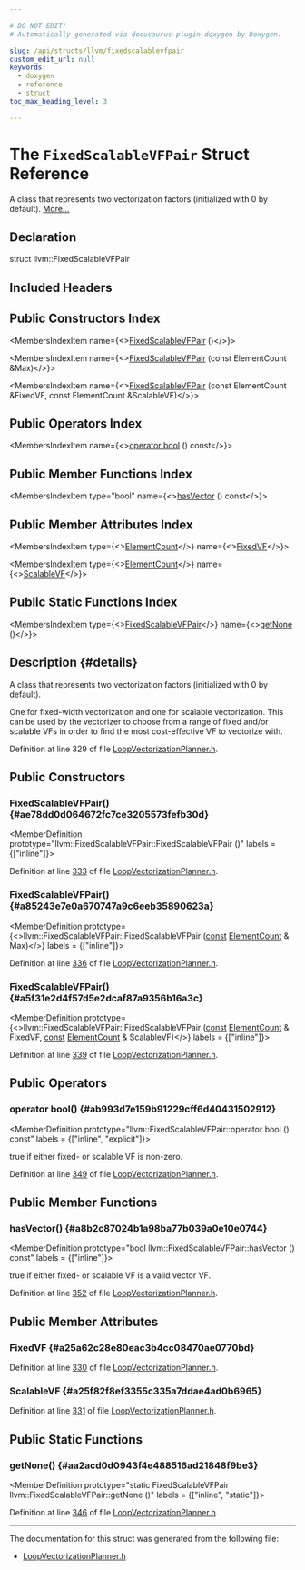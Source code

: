 ```yaml
---

# DO NOT EDIT!
# Automatically generated via docusaurus-plugin-doxygen by Doxygen.

slug: /api/structs/llvm/fixedscalablevfpair
custom_edit_url: null
keywords:
  - doxygen
  - reference
  - struct
toc_max_heading_level: 3

---
```





# The `FixedScalableVFPair` Struct Reference

<DoxygenPage pluginConfig={pluginConfig}>

A class that represents two vectorization factors (initialized with 0 by default). <a href="#details">More...</a>

## Declaration

<CodeBlock>struct llvm::FixedScalableVFPair</CodeBlock>

## Included Headers

<IncludesList>
<IncludesListItem
  filePath="Transforms/Vectorize/LoopVectorizationPlanner.h"
  permalink="/docs/api/files/lib/lib/transforms/lib/transforms/vectorize/loopvectorizationplanner-h"
  isLocal="true" />
</IncludesList>

## Public Constructors Index

<MembersIndex>

<MembersIndexItem
  name={<><a href="#ae78dd0d064672fc7ce3205573fefb30d">FixedScalableVFPair</a> ()</>}>
</MembersIndexItem>

<MembersIndexItem
  name={<><a href="#a85243e7e0a670747a9c6eeb35890623a">FixedScalableVFPair</a> (const ElementCount &amp;Max)</>}>
</MembersIndexItem>

<MembersIndexItem
  name={<><a href="#a5f31e2d4f57d5e2dcaf87a9356b16a3c">FixedScalableVFPair</a> (const ElementCount &amp;FixedVF, const ElementCount &amp;ScalableVF)</>}>
</MembersIndexItem>

</MembersIndex>

## Public Operators Index

<MembersIndex>

<MembersIndexItem
  name={<><a href="#ab993d7e159b91229cff6d40431502912">operator bool</a> () const</>}>
</MembersIndexItem>

</MembersIndex>

## Public Member Functions Index

<MembersIndex>

<MembersIndexItem
  type="bool"
  name={<><a href="#a8b2c87024b1a98ba77b039a0e10e0744">hasVector</a> () const</>}>
</MembersIndexItem>

</MembersIndex>

## Public Member Attributes Index

<MembersIndex>

<MembersIndexItem
  type={<><a href="/docs/api/classes/llvm/elementcount">ElementCount</a></>}
  name={<><a href="#a25a62c28e80eac3b4cc08470ae0770bd">FixedVF</a></>}>
</MembersIndexItem>

<MembersIndexItem
  type={<><a href="/docs/api/classes/llvm/elementcount">ElementCount</a></>}
  name={<><a href="#a25f82f8ef3355c335a7ddae4ad0b6965">ScalableVF</a></>}>
</MembersIndexItem>

</MembersIndex>

## Public Static Functions Index

<MembersIndex>

<MembersIndexItem
  type={<><a href="/docs/api/structs/llvm/fixedscalablevfpair">FixedScalableVFPair</a></>}
  name={<><a href="#aa2acd0d0943f4e488516ad21848f9be3">getNone</a> ()</>}>
</MembersIndexItem>

</MembersIndex>

## Description {#details}

A class that represents two vectorization factors (initialized with 0 by default).

One for fixed-width vectorization and one for scalable vectorization. This can be used by the vectorizer to choose from a range of fixed and/or scalable VFs in order to find the most cost-effective VF to vectorize with.

Definition at line 329 of file <a href="/docs/api/files/lib/lib/transforms/lib/transforms/vectorize/loopvectorizationplanner-h">LoopVectorizationPlanner.h</a>.

<SectionDefinition>

## Public Constructors

### FixedScalableVFPair() {#ae78dd0d064672fc7ce3205573fefb30d}

<MemberDefinition
  prototype="llvm::FixedScalableVFPair::FixedScalableVFPair ()"
  labels = {["inline"]}>

Definition at line <a href="/docs/api/files/lib/lib/transforms/lib/transforms/vectorize/loopvectorizationplanner-h/#l00333">333</a> of file <a href="/docs/api/files/lib/lib/transforms/lib/transforms/vectorize/loopvectorizationplanner-h">LoopVectorizationPlanner.h</a>.
</MemberDefinition>

### FixedScalableVFPair() {#a85243e7e0a670747a9c6eeb35890623a}

<MemberDefinition
  prototype={<>llvm::FixedScalableVFPair::FixedScalableVFPair (<a href="/docs/api/files/lib/lib/target/lib/target/aarch64/aarch64promoteconstant-cpp/#a90f8350fecae261c25be85d38b451bff">const</a> <a href="/docs/api/classes/llvm/elementcount">ElementCount</a> &amp; Max)</>}
  labels = {["inline"]}>

Definition at line <a href="/docs/api/files/lib/lib/transforms/lib/transforms/vectorize/loopvectorizationplanner-h/#l00336">336</a> of file <a href="/docs/api/files/lib/lib/transforms/lib/transforms/vectorize/loopvectorizationplanner-h">LoopVectorizationPlanner.h</a>.
</MemberDefinition>

### FixedScalableVFPair() {#a5f31e2d4f57d5e2dcaf87a9356b16a3c}

<MemberDefinition
  prototype={<>llvm::FixedScalableVFPair::FixedScalableVFPair (<a href="/docs/api/files/lib/lib/target/lib/target/aarch64/aarch64promoteconstant-cpp/#a90f8350fecae261c25be85d38b451bff">const</a> <a href="/docs/api/classes/llvm/elementcount">ElementCount</a> &amp; FixedVF, <a href="/docs/api/files/lib/lib/target/lib/target/aarch64/aarch64promoteconstant-cpp/#a90f8350fecae261c25be85d38b451bff">const</a> <a href="/docs/api/classes/llvm/elementcount">ElementCount</a> &amp; ScalableVF)</>}
  labels = {["inline"]}>

Definition at line <a href="/docs/api/files/lib/lib/transforms/lib/transforms/vectorize/loopvectorizationplanner-h/#l00339">339</a> of file <a href="/docs/api/files/lib/lib/transforms/lib/transforms/vectorize/loopvectorizationplanner-h">LoopVectorizationPlanner.h</a>.
</MemberDefinition>

</SectionDefinition>

<SectionDefinition>

## Public Operators

### operator bool() {#ab993d7e159b91229cff6d40431502912}

<MemberDefinition
  prototype="llvm::FixedScalableVFPair::operator bool () const"
  labels = {["inline", "explicit"]}>

<SectionUser title="Returns">
true if either fixed- or scalable VF is non-zero.
</SectionUser>

Definition at line <a href="/docs/api/files/lib/lib/transforms/lib/transforms/vectorize/loopvectorizationplanner-h/#l00349">349</a> of file <a href="/docs/api/files/lib/lib/transforms/lib/transforms/vectorize/loopvectorizationplanner-h">LoopVectorizationPlanner.h</a>.
</MemberDefinition>

</SectionDefinition>

<SectionDefinition>

## Public Member Functions

### hasVector() {#a8b2c87024b1a98ba77b039a0e10e0744}

<MemberDefinition
  prototype="bool llvm::FixedScalableVFPair::hasVector () const"
  labels = {["inline"]}>

<SectionUser title="Returns">
true if either fixed- or scalable VF is a valid vector VF.
</SectionUser>

Definition at line <a href="/docs/api/files/lib/lib/transforms/lib/transforms/vectorize/loopvectorizationplanner-h/#l00352">352</a> of file <a href="/docs/api/files/lib/lib/transforms/lib/transforms/vectorize/loopvectorizationplanner-h">LoopVectorizationPlanner.h</a>.
</MemberDefinition>

</SectionDefinition>

<SectionDefinition>

## Public Member Attributes

### FixedVF {#a25a62c28e80eac3b4cc08470ae0770bd}

<MemberDefinition
  prototype="ElementCount llvm::FixedScalableVFPair::FixedVF">

Definition at line <a href="/docs/api/files/lib/lib/transforms/lib/transforms/vectorize/loopvectorizationplanner-h/#l00330">330</a> of file <a href="/docs/api/files/lib/lib/transforms/lib/transforms/vectorize/loopvectorizationplanner-h">LoopVectorizationPlanner.h</a>.
</MemberDefinition>

### ScalableVF {#a25f82f8ef3355c335a7ddae4ad0b6965}

<MemberDefinition
  prototype="ElementCount llvm::FixedScalableVFPair::ScalableVF">

Definition at line <a href="/docs/api/files/lib/lib/transforms/lib/transforms/vectorize/loopvectorizationplanner-h/#l00331">331</a> of file <a href="/docs/api/files/lib/lib/transforms/lib/transforms/vectorize/loopvectorizationplanner-h">LoopVectorizationPlanner.h</a>.
</MemberDefinition>

</SectionDefinition>

<SectionDefinition>

## Public Static Functions

### getNone() {#aa2acd0d0943f4e488516ad21848f9be3}

<MemberDefinition
  prototype="static FixedScalableVFPair llvm::FixedScalableVFPair::getNone ()"
  labels = {["inline", "static"]}>

Definition at line <a href="/docs/api/files/lib/lib/transforms/lib/transforms/vectorize/loopvectorizationplanner-h/#l00346">346</a> of file <a href="/docs/api/files/lib/lib/transforms/lib/transforms/vectorize/loopvectorizationplanner-h">LoopVectorizationPlanner.h</a>.
</MemberDefinition>

</SectionDefinition>

<hr/>

The documentation for this struct was generated from the following file:

<ul>
<li><a href="/docs/api/files/lib/lib/transforms/lib/transforms/vectorize/loopvectorizationplanner-h">LoopVectorizationPlanner.h</a></li>
</ul>

</DoxygenPage>
